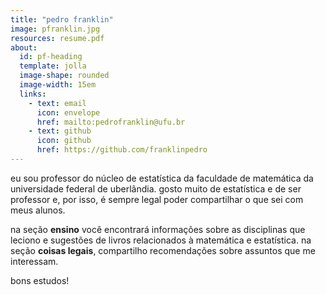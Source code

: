 ```yaml
---
title: "pedro franklin"
image: pfranklin.jpg
resources: resume.pdf
about:
  id: pf-heading
  template: jolla
  image-shape: rounded
  image-width: 15em
  links: 
    - text: email
      icon: envelope
      href: mailto:pedrofranklin@ufu.br
    - text: github
      icon: github
      href: https://github.com/franklinpedro
---
```


:::{#pf-heading}

eu sou professor do núcleo de estatística da faculdade de matemática da universidade federal de uberlândia. gosto muito de estatística e de ser professor e, por isso, é sempre legal poder compartilhar o que sei com meus alunos.

na seção **ensino** você encontrará informações sobre as disciplinas que leciono e sugestões de livros relacionados à matemática e estatística. na seção **coisas legais**, compartilho recomendações sobre assuntos que me interessam.

bons estudos!

:::